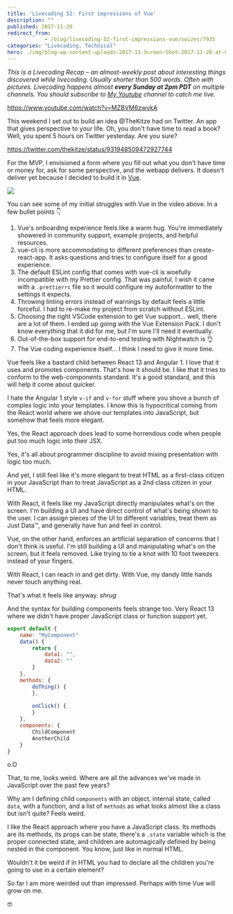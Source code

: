 ```yaml
---
title: 'Livecoding 52: First impressions of Vue'
description: ""
published: 2017-11-20
redirect_from: 
            - /blog/livecoding-52-first-impressions-vue/swizec/7935
categories: "Livecoding, Technical"
hero: ./img/blog-wp-content-uploads-2017-11-Screen-Shot-2017-11-20-at-09.16.40.png
---
```

_This is a Livecoding Recap – an almost-weekly post about interesting things discovered while livecoding. Usually shorter than 500 words. Often with pictures. Livecoding happens almost **every Sunday at 2pm PDT** on multiple channels. You should subscribe to [My Youtube](https://www.youtube.com/TheSwizec) channel to catch me live._



https://www.youtube.com/watch?v=MZBVM6zwvkA



This weekend I set out to build an idea @TheKitze had on Twitter. An app that gives perspective to your life. Oh, you don&#x27;t have time to read a book? Well, you spent 5 hours on Twitter yesterday. Are you sure?



https://twitter.com/thekitze/status/931948509472927744



For the MVP, I envisioned a form where you fill out what you don&#x27;t have time or money for, ask for some perspective, and the webapp delivers. It doesn&#x27;t deliver yet because I decided to build it in [Vue](https://vuejs.org/).



![](./img/blog-wp-content-uploads-2017-11-Screen-Shot-2017-11-20-at-09.16.40.png)



You can see some of my initial struggles with Vue in the video above. In a few bullet points 👇



1. Vue&#x27;s onboarding experience feels like a warm hug. You&#x27;re immediately showered in community support, example projects, and helpful resources.
2. vue-cli is more accommodating to different preferences than create-react-app. It asks questions and tries to configure itself for a good experience.
3. The default ESLint config that comes with vue-cli is woefully incompatible with my Prettier config. That was painful. I wish it came with a `.prettierrc` file so it would configure my autoformatter to the settings it expects.
4. Throwing linting errors instead of warnings by default feels a little forceful. I had to re-make my project from scratch without ESLint.
5. Choosing the right VSCode extension to get Vue support… well, there are a lot of them. I ended up going with the Vue Extension Pack. I don&#x27;t know everything that it did for me, but I&#x27;m sure I&#x27;ll need it eventually.
6. Out-of-the-box support for end-to-end testing with Nightwatch is 👌
7. The Vue coding experience itself… I think I need to give it more time.



Vue feels like a bastard child between React 13 and Angular 1. I love that it uses and promotes components. That&#x27;s how it should be. I like that it tries to conform to the web-components standard. It&#x27;s a good standard, and this will help it come about quicker.



I hate the Angular 1 style `v-if` and `v-for` stuff where you shove a bunch of complex logic into your templates. I know this is hypocritical coming from the React world where we shove our templates into JavaScript, but somehow that feels more elegant.



Yes, the React approach does lead to some horrendous code when people put too much logic into their JSX.



Yes, it&#x27;s all about programmer discipline to avoid mixing presentation with logic too much.



And yet, I still feel like it&#x27;s more elegant to treat HTML as a first-class citizen in your JavaScript than to treat JavaScript as a 2nd class citizen in your HTML.



With React, it feels like my JavaScript directly manipulates what&#x27;s on the screen. I&#x27;m building a UI and have direct control of what&#x27;s being shown to the user. I can assign pieces of the UI to different variables, treat them as Just Data™, and generally have fun and feel in control.



Vue, on the other hand, enforces an artificial separation of concerns that I don&#x27;t think is useful. I&#x27;m still building a UI and manipulating what&#x27;s on the screen, but it feels removed. Like trying to tie a knot with 10 foot tweezers instead of your fingers.



With React, I can reach in and get dirty. With Vue, my dandy little hands never touch anything real.



That&#x27;s what it feels like anyway. _shrug_



And the syntax for building components feels strange too. Very React 13 where we didn&#x27;t have proper JavaScript class or function support yet.



```javascript
export default {
    name: "MyComponent"
    data() {
        return {
            data1: "",
            data2: ""
        }
    },
    methods: {
        doThing() {
        },
     
        onClick() {
        }
    },
    components: {
        ChildComponent
        AnotherChild
    }
}
```



o.O



That, to me, looks weird. Where are all the advances we&#x27;ve made in JavaScript over the past few years?



Why am I defining child `components` with an object, internal state, called `data`, with a function, and a list of `methods` as what looks almost like a class but isn&#x27;t quite? Feels weird.



I like the React approach where you have a JavaScript class. Its methods are its methods, its props can be state, there&#x27;s a `.state` variable which is the proper connected state, and children are automagically defined by being nested in the component. You know, just like in normal HTML.



Wouldn&#x27;t it be weird if in HTML you had to declare all the children you&#x27;re going to use in a certain element?



So far I am more weirded out than impressed. Perhaps with time Vue will grow on me.



🤓